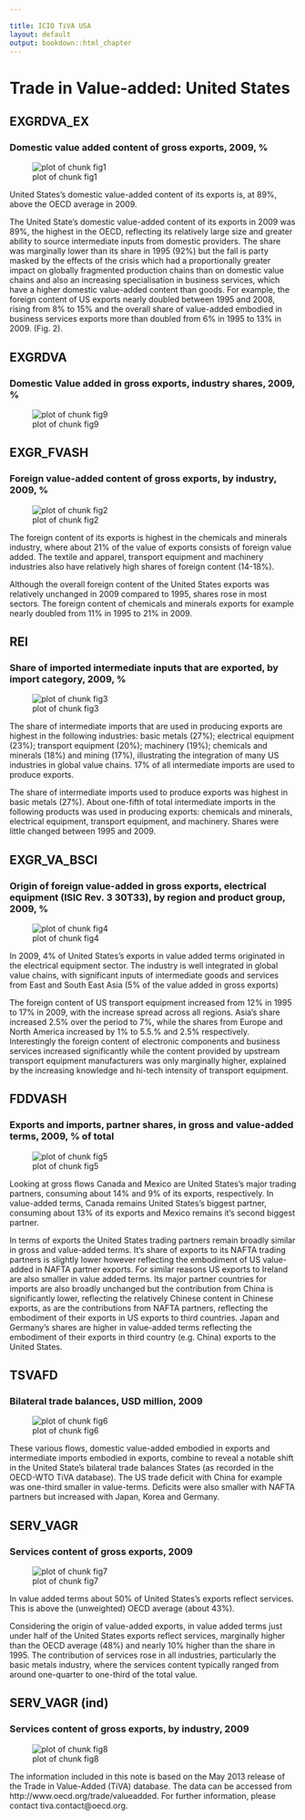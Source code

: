 ---

title: ICIO TiVA USA
layout: default
output: bookdown::html_chapter
---
	   
# Trade in Value-added: United States

## EXGRDVA\_EX {#exgrdvaex}

### Domestic value added content of gross exports, 2009, %
![plot of chunk fig1](figures/report_icio_tiva/USA/fig1.png) 

United States's domestic value-added content of its exports is, at 89%, above the OECD average in 2009.

The United State's domestic value-added content of its exports in 2009 was 89%, the highest in the OECD, reflecting its relatively large size and greater ability to source intermediate inputs from domestic providers. The share was marginally lower than its share in 1995 (92%) but the fall is party masked by the effects of the crisis which had a proportionally greater impact on globally fragmented production chains than on domestic value chains and also an increasing specialisation in business services, which have a higher domestic value-added content than goods. For example, the foreign content of US exports nearly doubled between 1995 and 2008, rising from 8% to 15% and the overall share of value-added embodied in business services exports more than doubled from 6% in 1995 to 13% in 2009.  (Fig. 2).

## EXGRDVA {#exgrdva}

### Domestic Value added in gross exports, industry shares, 2009, %
![plot of chunk fig9](figures/report_icio_tiva/USA/fig9.png) 



## EXGR\_FVASH {#exgrfvash}

### Foreign value-added content of gross exports, by industry, 2009, %
![plot of chunk fig2](figures/report_icio_tiva/USA/fig2.png) 

The foreign content of its exports is highest in the chemicals and minerals industry, where about 21% of the value of exports consists of foreign value added.
The textile and apparel, transport equipment and machinery industries also have relatively high shares of foreign content (14-18%).

Although the overall foreign content of the United States exports was relatively unchanged in 2009 compared to 1995, shares rose in most sectors. The foreign content of chemicals and minerals exports for example nearly doubled from 11% in 1995 to 21% in 2009. 


## REI {#rei}

### Share of imported intermediate inputs that are exported, by import category, 2009, %
![plot of chunk fig3](figures/report_icio_tiva/USA/fig3.png) 
  
The share of intermediate imports that are used in producing exports are highest in the following industries:
basic metals (27%);
electrical equipment (23%);
transport equipment (20%);
machinery (19%);
chemicals and minerals (18%) and
mining (17%),
illustrating the integration of many US industries in global value chains.
17% of all intermediate imports are used to produce exports.

The share of intermediate imports used to produce exports was highest in basic metals (27%). About one-fifth of total intermediate imports in the following products was used in producing exports: chemicals and minerals, electrical equipment, transport equipment, and machinery. Shares were little changed between 1995 and 2009.


## EXGR\_VA\_BSCI {#exgrvabsci}
### Origin of foreign value-added in gross exports, electrical equipment (ISIC Rev. 3 30T33), by region and product group, 2009, %
![plot of chunk fig4](figures/report_icio_tiva/USA/fig4.png) 

In 2009,
4% of
United States's exports in value added terms originated in the
electrical equipment sector. The industry is well integrated in global value chains, with significant inputs of intermediate goods and services from East and South East Asia (5% of the value added in gross exports)

The foreign content of US transport equipment increased from 12% in 1995 to 17% in 2009, with the increase spread across all regions. Asia's share increased 2.5% over the period to 7%,  while the shares from Europe and North America increased by 1% to 5.5.% and 2.5% respectively. Interestingly the foreign content of electronic components and business services increased significantly while the content provided by upstream transport equipment manufacturers was only marginally higher, explained by the increasing knowledge and hi-tech intensity of transport equipment.


## FDDVASH {#fddvash}

### Exports and imports, partner shares, in gross and value-added terms, 2009, % of total
![plot of chunk fig5](figures/report_icio_tiva/USA/fig5.png) 

Looking at gross flows Canada and Mexico are United States's major trading partners, consuming about 14% and 9% of its exports, respectively.
In value-added terms, Canada remains United States's biggest partner, consuming about 13% of its exports and Mexico remains it's second biggest partner.

In terms of exports the United States trading partners remain broadly similar in gross and value-added terms. It's share of exports to its NAFTA trading partners is slightly lower however reflecting the embodiment of US value-added in NAFTA partner exports. For similar reasons US exports to Ireland are also smaller in value added terms. Its major partner countries for imports are also broadly unchanged but the contribution from China is significantly lower, reflecting the relatively Chinese content in Chinese exports, as are the contributions from NAFTA partners, reflecting the embodiment of their exports in US exports to third countries. Japan and Germany's shares are higher in value-added terms reflecting the embodiment of their exports in third country (e.g. China) exports to the United States.

## TSVAFD {#tsvafd}

### Bilateral trade balances, USD million, 2009
![plot of chunk fig6](figures/report_icio_tiva/USA/fig6.png) 

These various flows, domestic value-added embodied in exports and intermediate imports embodied in exports, combine to reveal a notable shift in the United State's bilateral trade balances States (as recorded in the OECD-WTO TiVA database). The US trade deficit with China for example was one-third smaller in value-terms. Deficits were also smaller with NAFTA partners but increased with Japan, Korea and Germany.

## SERV\_VAGR {#servvagr}

### Services content of gross exports, 2009
![plot of chunk fig7](figures/report_icio_tiva/USA/fig7.png) 
  
In value added terms about 50% of United States's exports reflect services.
This is above the (unweighted) OECD average (about 43%).

Considering the origin of value-added exports, in value added terms just under  half of the United States  exports reflect services, marginally higher than the OECD average (48%) and nearly 10% higher than the share in 1995. The contribution of services rose in all industries, particularly the basic metals industry, where the services content typically ranged from around one-quarter to one-third of the total value.

## SERV\_VAGR (ind) {#servvagrind}

### Services content of gross exports, by industry, 2009
![plot of chunk fig8](figures/report_icio_tiva/USA/fig8.png) 



The information included in this note is based on the May 2013 release of the Trade in Value-Added (TiVA) database. The data can be accessed from http://www.oecd.org/trade/valueadded. For further information, please contact tiva.contact@oecd.org.
